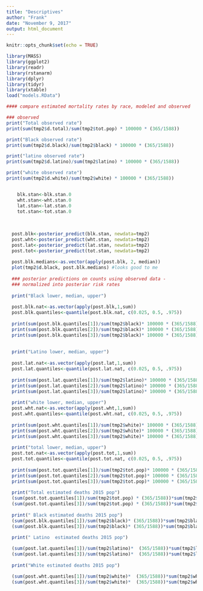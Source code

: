 ```yaml
---
title: "Descriptives"
author: "Frank"
date: "November 9, 2017"
output: html_document
---
```


```r
knitr::opts_chunk$set(echo = TRUE)
```

```r
library(MASS)
library(ggplot2)
library(readr)
library(rstanarm)
library(dplyr)
library(tidyr)
library(xtable)
load("models.RData")

#### compare estimated mortality rates by race, modeled and observed

### observed
print("Total observed rate")
print(sum(tmp2$d.total)/sum(tmp2$tot.pop) * 100000 * (365/1588))

print("Black observed rate")
print(sum(tmp2$d.black)/sum(tmp2$black) * 100000 * (365/1588))

print("latino observed rate")
print(sum(tmp2$d.latino)/sum(tmp2$latino) * 100000 * (365/1588))

print("white observed rate")
print(sum(tmp2$d.white)/sum(tmp2$white) * 100000 * (365/1588))


    blk.stan<-blk.stan.0
    wht.stan<-wht.stan.0
    lat.stan<-lat.stan.0
    tot.stan<-tot.stan.0
  
  
  
  post.blk<-posterior_predict(blk.stan, newdata=tmp2)
  post.wht<-posterior_predict(wht.stan, newdata=tmp2)
  post.lat<-posterior_predict(lat.stan, newdata=tmp2)
  post.tot<-posterior_predict(tot.stan, newdata=tmp2)
  
  post.blk.medians<-as.vector(apply(post.blk, 2, median))
  plot(tmp2$d.black, post.blk.medians) #looks good to me
  
  ### posterior predictions on counts using observed data - 
  ### normalized into posterior risk rates
  
  print("Black lower, median, upper")
  
  post.blk.nat<-as.vector(apply(post.blk,1,sum))
  post.blk.quantiles<-quantile(post.blk.nat, c(0.025, 0.5, .975))
  
  print(sum(post.blk.quantiles[1])/sum(tmp2$black)* 100000 * (365/1588))
  print(sum(post.blk.quantiles[2])/sum(tmp2$black)* 100000 * (365/1588))
  print(sum(post.blk.quantiles[3])/sum(tmp2$black)* 100000 * (365/1588))
  
  
  print("Latino lower, median, upper")
  
  post.lat.nat<-as.vector(apply(post.lat,1,sum))
  post.lat.quantiles<-quantile(post.lat.nat, c(0.025, 0.5, .975))
  
  print(sum(post.lat.quantiles[1])/sum(tmp2$latino)* 100000 * (365/1588))
  print(sum(post.lat.quantiles[2])/sum(tmp2$latino)* 100000 * (365/1588))
  print(sum(post.lat.quantiles[3])/sum(tmp2$latino)* 100000 * (365/1588))
  
  print("white lower, median, upper")
  post.wht.nat<-as.vector(apply(post.wht,1,sum))
  post.wht.quantiles<-quantile(post.wht.nat, c(0.025, 0.5, .975))
  
  print(sum(post.wht.quantiles[1])/sum(tmp2$white)* 100000 * (365/1588))
  print(sum(post.wht.quantiles[2])/sum(tmp2$white)* 100000 * (365/1588))
  print(sum(post.wht.quantiles[3])/sum(tmp2$white)* 100000 * (365/1588))
  
  print("total lower, median, upper")
  post.tot.nat<-as.vector(apply(post.tot,1,sum))
  post.tot.quantiles<-quantile(post.tot.nat, c(0.025, 0.5, .975))
  
  print(sum(post.tot.quantiles[1])/sum(tmp2$tot.pop)* 100000 * (365/1588))
  print(sum(post.tot.quantiles[2])/sum(tmp2$tot.pop)* 100000 * (365/1588))
  print(sum(post.tot.quantiles[3])/sum(tmp2$tot.pop)* 100000 * (365/1588))
  
  print("Total estimated deaths 2015 pop")
  (sum(post.tot.quantiles[1])/sum(tmp2$tot.pop) * (365/1588))*sum(tmp2$tot.pop)
  (sum(post.tot.quantiles[3])/sum(tmp2$tot.pop) * (365/1588))*sum(tmp2$tot.pop)
  
  print(" Black estimated deaths 2015 pop")
  (sum(post.blk.quantiles[1])/sum(tmp2$black)* (365/1588))*sum(tmp2$black)
  (sum(post.blk.quantiles[3])/sum(tmp2$black)* (365/1588))*sum(tmp2$black)
  
  print(" Latino  estimated deaths 2015 pop")

  (sum(post.lat.quantiles[1])/sum(tmp2$latino)*  (365/1588))*sum(tmp2$latino)
  (sum(post.lat.quantiles[3])/sum(tmp2$latino)*  (365/1588))*sum(tmp2$latino)
  
  print("White estimated deaths 2015 pop")

  (sum(post.wht.quantiles[1])/sum(tmp2$white)*  (365/1588))*sum(tmp2$white)
  (sum(post.wht.quantiles[3])/sum(tmp2$white)*  (365/1588))*sum(tmp2$white)
  
  

```
